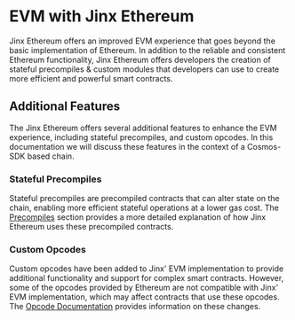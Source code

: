 # EVM with Jinx Ethereum

Jinx Ethereum offers an improved EVM experience that goes beyond the basic implementation of Ethereum.
In addition to the reliable and consistent Ethereum functionality, Jinx Ethereum offers developers the 
creation of stateful precompiles & custom modules that developers can use to create more efficient and 
powerful smart contracts.

## Additional Features

The Jinx Ethereum offers several additional features to enhance the EVM experience, 
including stateful precompiles, and custom opcodes. In this documentation we will discuss
these features in the context of a Cosmos-SDK based chain.

### Stateful Precompiles
Stateful precompiles are precompiled contracts that can alter state on the 
chain, enabling more efficient stateful operations at a lower gas cost. 
The [Precompiles] section provides a more detailed explanation of 
how Jinx Ethereum uses these precompiled contracts.

### Custom Opcodes

Custom opcodes have been added to Jinx' EVM implementation to provide additional 
functionality and support for complex smart contracts. However, some of the opcodes 
provided by Ethereum are not compatible with Jinx' EVM implementation, 
which may affect contracts that use these opcodes. The [Opcode Documentation] 
provides information on these changes.

[Precompiles]: ./precompile-overview
[Opcode Documentation]: ./opcodes